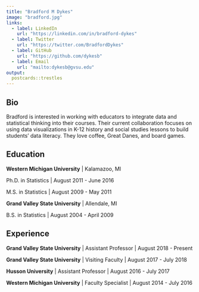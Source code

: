 ```yaml
---
title: "Bradford M Dykes"
image: "bradford.jpg"
links:
  - label: LinkedIn
    url: "https://linkedin.com/in/bradford-dykes"
  - label: Twitter
    url: "https://twitter.com/BradfordDykes"
  - label: GitHub
    url: "https://github.com/dykesb"
  - label: Email
    url: "mailto:dykesb@gvsu.edu"
output:
  postcards::trestles
---
```

 
## Bio

Bradford is interested in working with educators to integrate data and statistical thinking into their courses.
Their current collaboration focuses on using data visualizations in K-12 history and social studies lessons to build students' data literacy.
They love coffee, Great Danes, and board games.

## Education

**Western Michigan University** | Kalamazoo, MI

Ph.D. in Statistics | August 2011 - June 2016

M.S. in Statistics | August 2009 - May 2011

**Grand Valley State University** | Allendale, MI

B.S. in Statistics | August 2004 - April 2009

## Experience

**Grand Valley State University** | Assistant Professor | August 2018 - Present

**Grand Valley State University** | Visiting Faculty | August 2017 - July 2018

**Husson University** | Assistant Professor | August 2016 - July 2017

**Western Michigan University** | Faculty Specialist | August 2014 - July 2016
